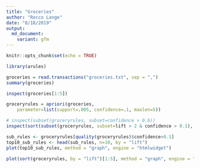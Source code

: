 ```yaml
---
title: "Groceries"
author: "Rocco Lange"
date: "8/18/2019"
output: 
  md_document:
    variant: gfm
---
```


```r
knitr::opts_chunk$set(echo = TRUE)
```

```r
library(arules)
```

```r
groceries = read.transactions("groceries.txt", sep = ",")
summary(groceries)
```
```r
inspect(groceries[1:5])
```
```r
groceryrules = apriori(groceries, 
	parameter=list(support=.005, confidence=.1, maxlen=5))
```

```r
# inspect(subset(groceryrules, subset=confidence > 0.6))
inspect(sort(subset(groceryrules, subset=lift > 2 & confidence > 0.1), by = "lift")[1:10])

```
```r
sub_rules <- groceryrules[quality(groceryrules)$confidence>0.1] 
top10_sub_rules <- head(sub_rules, n=10, by = "lift")
plot(top10_sub_rules, method = "graph", engine = "htmlwidget")
```

```r
plot(sort(groceryrules, by = "lift")[1:5], method = "graph", engine = "htmlwidget")
```

